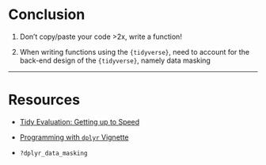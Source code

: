 # Conclusion

1. Don't copy/paste your code >2x, write a function! 
  
2. When writing functions using the `{tidyverse}`, need to account for the back-end
design of the `{tidyverse}`, namely data masking

---

# Resources

* [Tidy Evaluation: Getting up to Speed](https://tidyeval.tidyverse.org/sec-up-to-speed.html)

* [Programming with `dplyr` Vignette](https://dplyr.tidyverse.org/articles/programming.html)

* `?dplyr_data_masking`